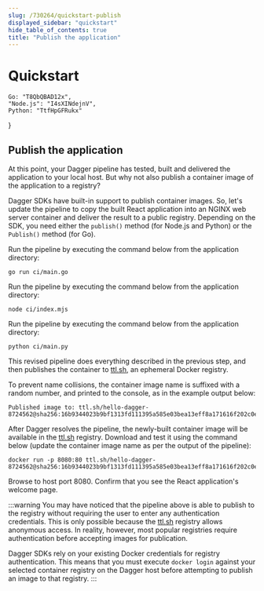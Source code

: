 ```yaml
---
slug: /730264/quickstart-publish
displayed_sidebar: "quickstart"
hide_table_of_contents: true
title: "Publish the application"
---
```


# Quickstart


    Go: "T8QbQBAD12x",
    "Node.js": "I4sXINdejnV",
    Python: "TtfHpGFRukx"
}

<QuickstartDoc embeds={ids}>

## Publish the application

At this point, your Dagger pipeline has tested, built and delivered the application to your local host. But why not also publish a container image of the application to a registry?

Dagger SDKs have built-in support to publish container images. So, let's update the pipeline to copy the built React application into an NGINX web server container and deliver the result to a public registry. Depending on the SDK, you need either the `publish()` method (for Node.js and Python) or the `Publish()` method (for Go).

<Tabs groupId="language" className="embeds">
<TabItem value="Go">

<Embed id="T8QbQBAD12x"></Embed>

Run the pipeline by executing the command below from the application directory:

```shell
go run ci/main.go
```

</TabItem>
<TabItem value="Node.js">

<Embed id="I4sXINdejnV"></Embed>

Run the pipeline by executing the command below from the application directory:

```shell
node ci/index.mjs
```

</TabItem>
<TabItem value="Python">

<Embed id="TtfHpGFRukx"></Embed>

Run the pipeline by executing the command below from the application directory:

```shell
python ci/main.py
```

</TabItem>
</Tabs>

This revised pipeline does everything described in the previous step, and then publishes the container to [ttl.sh](https://ttl.sh), an ephemeral Docker registry.

To prevent name collisions, the container image name is suffixed with a random number, and printed to the console, as in the example output below:

```shell
Published image to: ttl.sh/hello-dagger-8724562@sha256:16b9344023b9bf1313fd111395a585e03bea13eff8a171616f202c0e9dbb219a
```

After Dagger resolves the pipeline, the newly-built container image will be available in the [ttl.sh](https://ttl.sh) registry. Download and test it using the command below (update the container image name as per the output of the pipeline):

```shell
docker run -p 8080:80 ttl.sh/hello-dagger-8724562@sha256:16b9344023b9bf1313fd111395a585e03bea13eff8a171616f202c0e9dbb219a
```

Browse to host port 8080. Confirm that you see the React application's welcome page.

:::warning
You may have noticed that the pipeline above is able to publish to the registry without requiring the user to enter any authentication credentials. This is only possible because the [ttl.sh](https://ttl.sh/) registry allows anonymous access. In reality, however, most popular registries require authentication before accepting images for publication.

Dagger SDKs rely on your existing Docker credentials for registry authentication. This means that you must execute `docker login` against your selected container registry on the Dagger host before attempting to publish an image to that registry.
:::

</QuickstartDoc>
